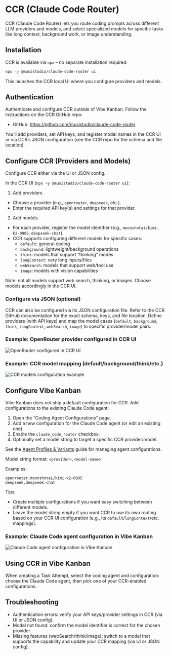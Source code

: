 # CCR (Claude Code Router)

CCR (Claude Code Router) lets you route coding prompts across different LLM providers and models, and select specialized models for specific tasks like long context, background work, or image understanding.

## Installation

CCR is available via `npx` – no separate installation required.

```bash
npx -y @musistudio/claude-code-router ui
```

This launches the CCR local UI where you configure providers and models.

## Authentication

Authenticate and configure CCR outside of Vibe Kanban. Follow the instructions on the CCR GitHub repo:

- GitHub: https://github.com/musistudio/claude-code-router

You’ll add providers, set API keys, and register model names in the CCR UI or via CCR’s JSON configuration (see the CCR repo for the schema and file location).

## Configure CCR (Providers and Models)

Configure CCR either via the UI or JSON config.

In the CCR UI (`npx -y @musistudio/claude-code-router ui`):

1) Add providers
- Choose a provider (e.g., `openrouter`, `deepseek`, etc.).
- Enter the required API key(s) and settings for that provider.

2) Add models
- For each provider, register the model identifier (e.g., `moonshotai/kimi-k2-0905`, `deepseek-chat`).
- CCR supports configuring different models for specific cases:
  - `default`: general coding
  - `background`: lightweight/background operations
  - `think`: models that support “thinking” modes
  - `longContext`: very long inputs/files
  - `webSearch`: models that support web/tool use
  - `image`: models with vision capabilities

Note: not all models support web search, thinking, or images. Choose models accordingly in the CCR UI.

### Configure via JSON (optional)

CCR can also be configured via its JSON configuration file. Refer to the CCR GitHub documentation for the exact schema, keys, and file location. Define providers (with API keys) and map the model cases (`default`, `background`, `think`, `longContext`, `webSearch`, `image`) to specific provider/model pairs.

### Example: OpenRouter provider configured in CCR UI

![OpenRouter configured in CCR UI](/images/ccr-openrouter-ui.png)

### Example: CCR model mapping (default/background/think/etc.)

![CCR models configuration example](/images/ccr-config-example.png)

## Configure Vibe Kanban

Vibe Kanban does not ship a default configuration for CCR. Add configurations to the existing Claude Code agent:

1) Open the “Coding Agent Configurations” page.
2) Add a new configuration for the Claude Code agent (or edit an existing one).
3) Enable the `claude_code_router` checkbox.
4) Optionally set a model string to target a specific CCR provider/model.

See the [Agent Profiles & Variants](/docs/user-guide/agent-configurations) guide for managing agent configurations.

Model string format: `<provider>,<model-name>`

Examples:

```text
openrouter,moonshotai/kimi-k2-0905
deepseek,deepseek-chat
```

Tips:
- Create multiple configurations if you want easy switching between different models.
- Leave the model string empty if you want CCR to use its own routing based on your CCR UI configuration (e.g., its `default`/`longContext`/etc. mappings).

### Example: Claude Code agent configuration in Vibe Kanban

![Claude Code agent configuration in Vibe Kanban](/images/vk-ccr-agent-config.png)

## Using CCR in Vibe Kanban

When creating a Task Attempt, select the coding agent and configuration: choose the Claude Code agent, then pick one of your CCR-enabled configurations.

## Troubleshooting

- Authentication errors: verify your API keys/provider settings in CCR (via UI or JSON config).
- Model not found: confirm the model identifier is correct for the chosen provider.
- Missing features (webSearch/think/image): switch to a model that supports the capability and update your CCR mapping (via UI or JSON config).
